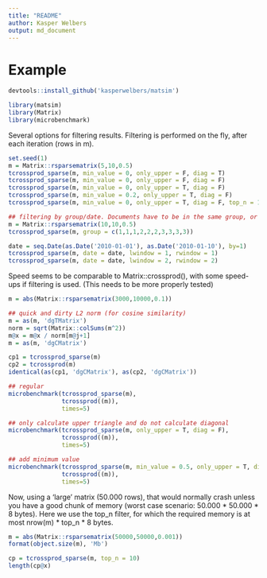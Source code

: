 ```yaml
---
title: "README"
author: Kasper Welbers
output: md_document
---
```


Example
============

```r
devtools::install_github('kasperwelbers/matsim')
```

```r
library(matsim)
library(Matrix)
library(microbenchmark)
```

Several options for filtering results. Filtering is performed on the fly, after each iteration (rows in m).

```r
set.seed(1)
m = Matrix::rsparsematrix(5,10,0.5)
tcrossprod_sparse(m, min_value = 0, only_upper = F, diag = T)
tcrossprod_sparse(m, min_value = 0, only_upper = F, diag = F)
tcrossprod_sparse(m, min_value = 0, only_upper = T, diag = F)
tcrossprod_sparse(m, min_value = 0.2, only_upper = T, diag = F)
tcrossprod_sparse(m, min_value = 0, only_upper = T, diag = F, top_n = 1)

## filtering by group/date. Documents have to be in the same group, or within the given date range
m = Matrix::rsparsematrix(10,10,0.5)
tcrossprod_sparse(m, group = c(1,1,1,2,2,2,3,3,3,3))

date = seq.Date(as.Date('2010-01-01'), as.Date('2010-01-10'), by=1)
tcrossprod_sparse(m, date = date, lwindow = 1, rwindow = 1)
tcrossprod_sparse(m, date = date, lwindow = 2, rwindow = 2)
```

Speed seems to be comparable to Matrix::crossprod(), with some speed-ups if filtering is used.
(This needs to be more properly tested)

```r
m = abs(Matrix::rsparsematrix(3000,10000,0.1))

## quick and dirty L2 norm (for cosine similarity)
m = as(m, 'dgTMatrix')
norm = sqrt(Matrix::colSums(m^2))
m@x = m@x / norm[m@j+1]
m = as(m, 'dgCMatrix')

cp1 = tcrossprod_sparse(m)
cp2 = tcrossprod(m)
identical(as(cp1, 'dgCMatrix'), as(cp2, 'dgCMatrix'))

## regular
microbenchmark(tcrossprod_sparse(m),
               tcrossprod((m)),
               times=5)

## only calculate upper triangle and do not calculate diagonal
microbenchmark(tcrossprod_sparse(m, only_upper = T, diag = F),
               tcrossprod((m)),
               times=5)

## add minimum value
microbenchmark(tcrossprod_sparse(m, min_value = 0.5, only_upper = T, diag = F),
               tcrossprod((m)),
               times=5)
```

Now, using a 'large' matrix (50.000 rows), that would normally crash unless you have a good chunk of memory (worst case scenario: 50.000 * 50.000 * 8 bytes). Here we use the top_n filter, for which the required memory is at most nrow(m) * top_n * 8 bytes.

```r
m = abs(Matrix::rsparsematrix(50000,50000,0.001))
format(object.size(m), 'Mb')

cp = tcrossprod_sparse(m, top_n = 10)
length(cp@x)
```
